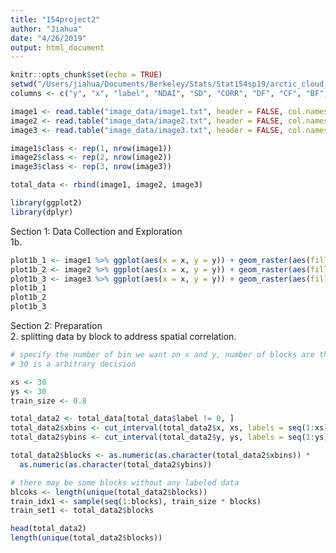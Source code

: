 ```yaml
---
title: "154project2"
author: "Jiahua"
date: "4/26/2019"
output: html_document
---
```


```r
knitr::opts_chunk$set(echo = TRUE)
setwd("/Users/jiahua/Documents/Berkeley/Stats/Stat154sp19/arctic_cloud_recognition/")
columns <- c("y", "x", "label", "NDAI", "SD", "CORR", "DF", "CF", "BF", "AF", "AN")

image1 <- read.table("image_data/image1.txt", header = FALSE, col.names = columns)
image2 <- read.table("image_data/image2.txt", header = FALSE, col.names = columns)
image3 <- read.table("image_data/image3.txt", header = FALSE, col.names = columns)

image1$class <- rep(1, nrow(image1))
image2$class <- rep(2, nrow(image2))
image3$class <- rep(3, nrow(image3))

total_data <- rbind(image1, image2, image3)

library(ggplot2)
library(dplyr)
```
    
    
Section 1: Data Collection and Exploration  
1b.  
```r
plot1b_1 <- image1 %>% ggplot(aes(x = x, y = y)) + geom_raster(aes(fill = label))
plot1b_2 <- image2 %>% ggplot(aes(x = x, y = y)) + geom_raster(aes(fill = label))
plot1b_3 <- image3 %>% ggplot(aes(x = x, y = y)) + geom_raster(aes(fill = label))
plot1b_1
plot1b_2
plot1b_3
```
    
    
Section 2: Preparation   
2. splitting data by block to address spatial correlation.         
```r
# specify the number of bin we want on x and y, number of blocks are thus xs * ys
# 30 is a arbitrary decision

xs <- 30
ys <- 30
train_size <- 0.8

total_data2 <- total_data[total_data$label != 0, ]
total_data2$xbins <- cut_interval(total_data2$x, xs, labels = seq(1:xs))
total_data2$ybins <- cut_interval(total_data2$y, ys, labels = seq(1:ys))

total_data2$blocks <- as.numeric(as.character(total_data2$xbins)) *
  as.numeric(as.character(total_data2$ybins))

# there may be some blocks without any labeled data
blcoks <- length(unique(total_data2$blocks))
train_idx1 <- sample(seq(1:blocks), train_size * blocks)
train_set1 <- total_data2$blocks 
```
    
    

```r
head(total_data2)
length(unique(total_data2$blocks))
```





